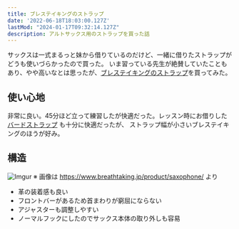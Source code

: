 ```yaml
---
title: ブレステイキングのストラップ
date: '2022-06-18T18:03:00.127Z'
lastMod: "2024-01-17T09:32:14.127Z"
description: アルトサックス用のストラップを買った話
---
```


サックスは一式まるっと妹から借りているのだけど、一緒に借りたストラップがどうも使いづらかったので買った。
いま習っている先生が絶賛していたこともあり、やや高いなとは思ったが、[ブレステイキングのストラップ](https://www.breathtaking.jp/product/saxophone/)を買ってみた。

## 使い心地

非常に良い。45分ほど立って練習したが快適だった。レッスン時にお借りした [バードストラップ](https://amzn.to/3xxVDBW) も十分に快適だったが、
ストラップ幅が小さいブレステイキングのほうが好み。

## 構造

![Imgur](https://i.imgur.com/MYNmOtsl.jpg)
※ 画像は https://www.breathtaking.jp/product/saxophone/ より

* 革の装着感も良い
* フロントバーがあるため首まわりが窮屈にならない
* アジャスターも調整しやすい
* ノーマルフックにしたのでサックス本体の取り外しも容易
